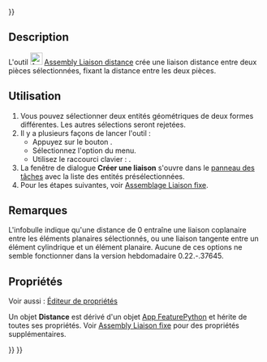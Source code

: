<languages/>
{{UnfinishedDocu{{#translation:}}}}

{{Docnav/fr
|[[Assembly_CreateJointBall/fr|Liaison bille]]
|[[Assembly_CreateJointParallel/fr|Liaison parallèle]]
|[[Assembly_Workbench/fr|Atelier Assembly]]
|IconL=Assembly_CreateJointBall.svg
|IconR=Assembly_CreateJointParallel.svg
|IconC=Workbench_Assembly.svg
}}

<div class="mw-translate-fuzzy">
{{GuiCommand/fr
|Name=Assembly CreateJointDistance
|Name/fr=Assembly Liaison distance
|MenuLocation=Assemblage → Créer une liaison distance
|Workbenches=[[Assembly_Workbench/fr|Assembly]]
|Shortcut={{KEY|D}}
|Version=1.0
|SeeAlso=
}}
</div>

==Description==

<div class="mw-translate-fuzzy">
L'outil [[Image:Assembly_CreateJointDistance.svg|24px]] [[Assembly_CreateJointDistance/fr|Assembly Liaison distance]] crée une liaison distance entre deux pièces sélectionnées, fixant la distance entre les deux pièces.
</div>

<span id="Usage"></span>
==Utilisation==

<div class="mw-translate-fuzzy">
# Vous pouvez sélectionner deux entités géométriques de deux formes différentes. Les autres sélections seront rejetées.
# Il y a plusieurs façons de lancer l'outil :
#* Appuyez sur le bouton {{Button|[[Image:Assembly_CreateJointDistance.svg|16px]] [[Assembly_CreateJointDistance/fr|Créer une liaison distance]]}}.
#* Sélectionnez l'option {{MenuCommand|Assemblage → [[Image:Assembly_CreateJointDistance.svg|16px]] Créer une liaison distance}} du menu.
#* Utilisez le raccourci clavier : {{KEY|D}}.
# La fenêtre de dialogue '''Créer une liaison''' s'ouvre dans le [[Task_panel/fr|panneau des tâches]] avec la liste des entités présélectionnées.
# Pour les étapes suivantes, voir [[Assembly_CreateJointFixed/fr#Utilisation|Assemblage Liaison fixe]].
</div>

<span id="Notes"></span>
==Remarques==

L'infobulle indique qu'une distance de 0 entraîne une liaison coplanaire entre les éléments planaires sélectionnés, ou une liaison tangente entre un élément cylindrique et un élément planaire. Aucune de ces options ne semble fonctionner dans la version hebdomadaire 0.22.-.37645.

<span id="Properties"></span>
==Propriétés==

Voir aussi : [[Property_editor/fr|Éditeur de propriétés]]

Un objet '''Distance''' est dérivé d'un objet [[App_FeaturePython/fr|App FeaturePython]] et hérite de toutes ses propriétés. Voir [[Assembly_CreateJointFixed/fr#Propriétés|Assembly Liaison fixe]] pour des propriétés supplémentaires.


{{Docnav/fr
|[[Assembly_CreateJointBall/fr|Liaison bille]]
|[[Assembly_CreateJointParallel/fr|Liaison parallèle]]
|[[Assembly_Workbench/fr|Atelier Assembly]]
|IconL=Assembly_CreateJointBall.svg
|IconR=Assembly_CreateJointParallel.svg
|IconC=Workbench_Assembly.svg
}}

{{Assembly_Tools_navi{{#translation:}}}}
{{Userdocnavi{{#translation:}}}}